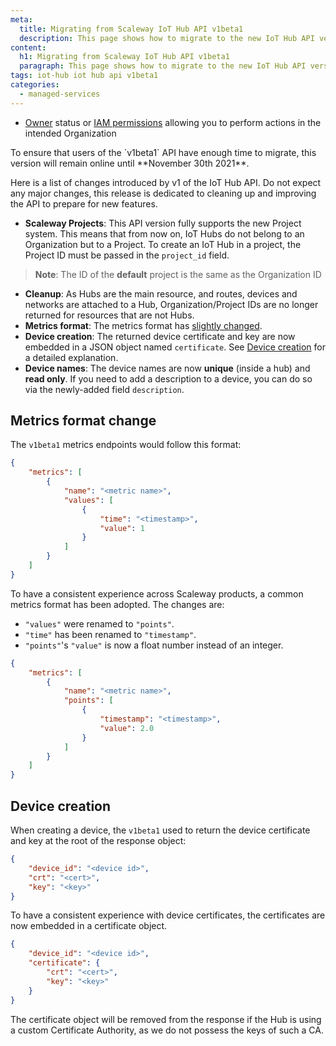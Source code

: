 ```yaml
---
meta:
  title: Migrating from Scaleway IoT Hub API v1beta1
  description: This page shows how to migrate to the new IoT Hub API version.
content:
  h1: Migrating from Scaleway IoT Hub API v1beta1
  paragraph: This page shows how to migrate to the new IoT Hub API version.
tags: iot-hub iot hub api v1beta1 
categories:
  - managed-services
---
```


<Macro id="requirements" />

- [Owner](/identity-and-access-management/iam/concepts/#owner) status or [IAM permissions](/identity-and-access-management/iam/concepts/#permission) allowing you to perform actions in the intended Organization
 
<Message type="important">
  To ensure that users of the `v1beta1` API have enough time to migrate, this version will remain online until **November 30th 2021**.
</Message>

Here is a list of changes introduced by v1 of the IoT Hub API. Do not expect any major changes, this release is dedicated to cleaning up and improving the API to prepare for new features.

- **Scaleway Projects**: This API version fully supports the new Project system. This means that from now on, IoT Hubs do not belong to an Organization but to a Project. To create an IoT Hub in a project, the Project ID must be passed in the `project_id` field.
> **Note**: The ID of the **default** project is the same as the Organization ID
- **Cleanup**: As Hubs are the main resource, and routes, devices and networks are attached to a Hub, Organization/Project IDs are no longer returned for resources that are not Hubs.
- **Metrics format**: The metrics format has [slightly changed](#-Metrics-format-change).
- **Device creation**: The returned device certificate and key are now embedded in a JSON object named `certificate`. See [Device creation](#-Device-creation) for a detailed explanation.
- **Device names**: The device names are now **unique** (inside a hub) and **read only**. If you need to add a description to a device, you can do so via the newly-added field `description`.

## Metrics format change

The `v1beta1` metrics endpoints would follow this format:

```json
{
    "metrics": [
        {
            "name": "<metric name>",
            "values": [
                {
                    "time": "<timestamp>",
                    "value": 1
                }
            ]
        }
    ]
}
```

To have a consistent experience across Scaleway products, a common metrics format has been adopted. The changes are:

- `"values"` were renamed to `"points"`.
- `"time"` has been renamed to `"timestamp"`.
- `"points"`'s `"value"` is now a float number instead of an integer.

```json
{
    "metrics": [
        {
            "name": "<metric name>",
            "points": [
                {
                    "timestamp": "<timestamp>",
                    "value": 2.0
                }
            ]
        }
    ]
}
```

## Device creation

When creating a device, the `v1beta1` used to return the device certificate and key at the root of the response object:

```json
{
    "device_id": "<device id>",
    "crt": "<cert>",
    "key": "<key>"
}
```

To have a consistent experience with device certificates, the certificates are now embedded in a certificate object.

```json
{
    "device_id": "<device id>",
    "certificate": {
        "crt": "<cert>",
        "key": "<key>"
    }
}
```

<Message type="important">
  The certificate object will be removed from the response if the Hub is using a custom Certificate Authority, as we do not possess the keys of such a CA.
</Message>


